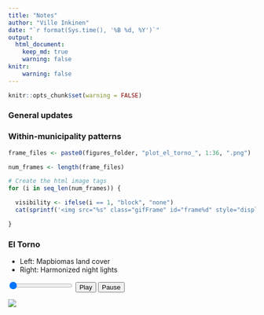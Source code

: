 ```yaml
---
title: "Notes"
author: "Ville Inkinen"
date: "`r format(Sys.time(), '%B %d, %Y')`"
output:
  html_document:
    keep_md: true
    warning: false
knitr:
    warning: false
---
```


<style type="text/css">
.main-container {
  max-width: 1200px;
  margin-left: auto;
  margin-right: auto;
}
</style>

```r
knitr::opts_chunk$set(warning = FALSE)
```


### General updates

### Within-municipality patterns

<!-- Create the image tags as below, but these must be manually pasted as html code in this document. See the html code below.-->

```r

frame_files <- paste0(figures_folder, "plot_el_torno_", 1:36, ".png")

num_frames <- length(frame_files)

# Create the html image tags
for (i in seq_len(num_frames)) {

  visibility <- ifelse(i == 1, "block", "none")
  cat(sprintf('<img src="%s" class="gifFrame" id="frame%d" style="display:%s">', frame_files[i], i, visibility), "\n")

}

```

### El Torno

- Left: Mapbiomas land cover
- Right: Harmonized night lights 

<div>
  <input type="range" min="1" max="`r 30`" value="1" id="frameSlider2" step="1">
  <button id="playButton2">Play</button>
  <button id="pauseButton2">Pause</button>
  <div id="frameContainer2">
  <img src="images/el-torno/plot_el_torno_1.png" class="gifFrame" id="el-torno-frame1" style="display:block"> 
  <img src="images/el-torno/plot_el_torno_2.png" class="gifFrame" id="el-torno-frame2" style="display:none"> 
  <img src="images/el-torno/plot_el_torno_3.png" class="gifFrame" id="el-torno-frame3" style="display:none"> 
  <img src="images/el-torno/plot_el_torno_4.png" class="gifFrame" id="el-torno-frame4" style="display:none"> 
  <img src="images/el-torno/plot_el_torno_5.png" class="gifFrame" id="el-torno-frame5" style="display:none"> 
  <img src="images/el-torno/plot_el_torno_6.png" class="gifFrame" id="el-torno-frame6" style="display:none"> 
  <img src="images/el-torno/plot_el_torno_7.png" class="gifFrame" id="el-torno-frame7" style="display:none"> 
  <img src="images/el-torno/plot_el_torno_8.png" class="gifFrame" id="el-torno-frame8" style="display:none"> 
  <img src="images/el-torno/plot_el_torno_9.png" class="gifFrame" id="el-torno-frame9" style="display:none"> 
  <img src="images/el-torno/plot_el_torno_10.png" class="gifFrame" id="el-torno-frame10" style="display:none"> 
  <img src="images/el-torno/plot_el_torno_11.png" class="gifFrame" id="el-torno-frame11" style="display:none"> 
  <img src="images/el-torno/plot_el_torno_12.png" class="gifFrame" id="el-torno-frame12" style="display:none"> 
  <img src="images/el-torno/plot_el_torno_13.png" class="gifFrame" id="el-torno-frame13" style="display:none"> 
  <img src="images/el-torno/plot_el_torno_14.png" class="gifFrame" id="el-torno-frame14" style="display:none"> 
  <img src="images/el-torno/plot_el_torno_15.png" class="gifFrame" id="el-torno-frame15" style="display:none"> 
  <img src="images/el-torno/plot_el_torno_16.png" class="gifFrame" id="el-torno-frame16" style="display:none"> 
  <img src="images/el-torno/plot_el_torno_17.png" class="gifFrame" id="el-torno-frame17" style="display:none"> 
  <img src="images/el-torno/plot_el_torno_18.png" class="gifFrame" id="el-torno-frame18" style="display:none"> 
  <img src="images/el-torno/plot_el_torno_19.png" class="gifFrame" id="el-torno-frame19" style="display:none"> 
  <img src="images/el-torno/plot_el_torno_20.png" class="gifFrame" id="el-torno-frame20" style="display:none"> 
  <img src="images/el-torno/plot_el_torno_21.png" class="gifFrame" id="el-torno-frame21" style="display:none"> 
  <img src="images/el-torno/plot_el_torno_22.png" class="gifFrame" id="el-torno-frame22" style="display:none"> 
  <img src="images/el-torno/plot_el_torno_23.png" class="gifFrame" id="el-torno-frame23" style="display:none"> 
  <img src="images/el-torno/plot_el_torno_24.png" class="gifFrame" id="el-torno-frame24" style="display:none"> 
  <img src="images/el-torno/plot_el_torno_25.png" class="gifFrame" id="el-torno-frame25" style="display:none"> 
  <img src="images/el-torno/plot_el_torno_26.png" class="gifFrame" id="el-torno-frame26" style="display:none"> 
  <img src="images/el-torno/plot_el_torno_27.png" class="gifFrame" id="el-torno-frame27" style="display:none"> 
  <img src="images/el-torno/plot_el_torno_28.png" class="gifFrame" id="el-torno-frame28" style="display:none"> 
  <img src="images/el-torno/plot_el_torno_29.png" class="gifFrame" id="el-torno-frame29" style="display:none"> 
  <img src="images/el-torno/plot_el_torno_30.png" class="gifFrame" id="el-torno-frame30" style="display:none"> 

  </div>
</div>




<!-- End of content -->
<!-- Javascript goes here -->

<script>
document.addEventListener('DOMContentLoaded', function(){
    function setFrameVisibility(frameContainer, slider, startIndex=1){
        var frames = frameContainer.querySelectorAll('.gifFrame');
        frames.forEach((frame, index) => {
            frame.style.display = (index === slider.value - startIndex) ? 'block' : 'none';
        });
    }

    function playAnimation(frameContainer, slider, speed=750){

        const numberOfFrames = frameContainer.querySelectorAll('.gifFrame').length;

        var playInterval = setInterval(() => {
            if (slider.value < numberOfFrames){
                slider.value = parseInt(slider.value) + 1;
                setFrameVisibility(frameContainer, slider);
            } else {
                clearInterval(playInterval);
            }
        }, speed);
        return playInterval;
    }


    // Animation control for El Torno
    var slider2 = document.getElementById('frameSlider2');
    var frameContainer2 = document.getElementById('frameContainer2');
    var playButton2 = document.getElementById('playButton2');
    var pauseButton2 = document.getElementById('pauseButton2');
    var playInterval2 ;

    slider2.addEventListener('input', function(){
        setFrameVisibility(frameContainer2, slider2);
    });
    playButton2.addEventListener('click', function(){
        playInterval2 = playAnimation(frameContainer2, slider2);
    });
    pauseButton2.addEventListener('click', function(){
        clearInterval(playInterval2);
    });

});
</script>